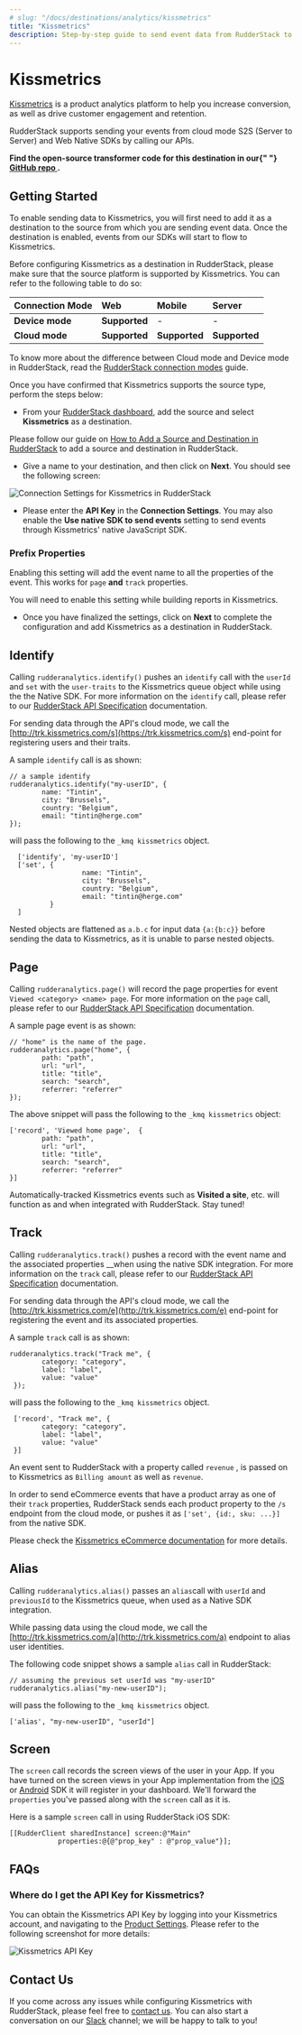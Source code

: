 ```yaml
---
# slug: "/docs/destinations/analytics/kissmetrics"
title: "Kissmetrics"
description: Step-by-step guide to send event data from RudderStack to Kissmetrics
---
```


# Kissmetrics

[Kissmetrics](https://www.kissmetricshq.com/) is a product analytics platform to help you increase conversion, as well as drive customer engagement and retention.

RudderStack supports sending your events from cloud mode S2S \(Server to Server\) and Web Native SDKs by calling our APIs.

<div class="successBlock">
  <strong>
    Find the open-source transformer code for this destination in our{" "}
    <a href="https://github.com/rudderlabs/rudder-transformer/tree/master/v0/destinations/kissmetrics">
      GitHub repo
    </a>
    .
  </strong>
</div>

## Getting Started

To enable sending data to Kissmetrics, you will first need to add it as a destination to the source from which you are sending event data. Once the destination is enabled, events from our SDKs will start to flow to Kissmetrics.

Before configuring Kissmetrics as a destination in RudderStack, please make sure that the source platform is supported by Kissmetrics. You can refer to the following table to do so:

| **Connection Mode** | **Web**       | **Mobile**    | **Server**    |
| :------------------ | :------------ | :------------ | :------------ |
| **Device mode**     | **Supported** | -             | -             |
| **Cloud mode**      | **Supported** | **Supported** | **Supported** |

<div class="infoBlock">
To know more about the difference between Cloud mode and Device mode in RudderStack, read the <a href="../../get-started/rudderstack-connection-modes">RudderStack connection modes</a> guide.

</div>

Once you have confirmed that Kissmetrics supports the source type, perform the steps below:

- From your [RudderStack dashboard](https://app.rudderlabs.com/), add the source and select **Kissmetrics** as a destination.

<div class="infoBlock">
Please follow our guide on <a href="../connections/adding-source-and-destination-rudderstack">How to Add a Source and Destination in RudderStack</a> to add a source and destination in RudderStack.

</div>

- Give a name to your destination, and then click on **Next**. You should see the following screen:

![Connection Settings for Kissmetrics in RudderStack](../../.gitbook/assets/image%20%2824%29%20%281%29%20%281%29.png)

- Please enter the **API Key** in the **Connection Settings**. You may also enable the **Use native SDK to send events** setting to send events through Kissmetrics' native JavaScript SDK.

### Prefix Properties

Enabling this setting will add the event name to all the properties of the event. This works for `page` **and** `track` properties.

<div class="infoBlock">
You will need to enable this setting while building reports in Kissmetrics.

</div>

- Once you have finalized the settings, click on **Next** to complete the configuration and add Kissmetrics as a destination in RudderStack.

## Identify

Calling `rudderanalytics.identify()` pushes an `identify` call with the `userId` and `set` with the `user-traits` to the Kissmetrics queue object while using the the Native SDK. For more information on the `identify` call, please refer to our [RudderStack API Specification](https://rudderstack.com/docs/rudderstack-api-spec) documentation.

For sending data through the API's cloud mode, we call the [http://trk.kissmetrics.com/s](https://trk.kissmetrics.com/s) end-point for registering users and their traits.

A sample `identify` call is as shown:

```text
// a sample identify
rudderanalytics.identify("my-userID", {
        name: "Tintin",
        city: "Brussels",
        country: "Belgium",
        email: "tintin@herge.com"
});
```

will pass the following to the `_kmq kissmetrics` object.

```text
  ['identify', 'my-userID']
  ['set', {
                  name: "Tintin",
                  city: "Brussels",
                  country: "Belgium",
                  email: "tintin@herge.com"
          }
  ]
```

<div class="infoBlock">
Nested objects are flattened as <code class="inline-code">a.b.c</code> for input data <code class="inline-code">&#123;a:&#123;b:c&#125;&#125;</code> before sending the data to Kissmetrics, as it is unable to parse nested objects.

</div>

## Page

Calling `rudderanalytics.page()` will record the page properties for event `Viewed <category> <name> page`. For more information on the `page` call, please refer to our [RudderStack API Specification](https://rudderstack.com/docs/rudderstack-api-spec) documentation.

A sample page event is as shown:

```text
// "home" is the name of the page.
rudderanalytics.page("home", {
        path: "path",
        url: "url",
        title: "title",
        search: "search",
        referrer: "referrer"
});
```

The above snippet will pass the following to the `_kmq kissmetrics` object:

```text
['record', 'Viewed home page',  {
        path: "path",
        url: "url",
        title: "title",
        search: "search",
        referrer: "referrer"
}]
```

<div class="infoBlock">
Automatically-tracked Kissmetrics events such as <strong>Visited a site</strong>, etc. will function as and when integrated with RudderStack. Stay tuned!

</div>

## Track

Calling `rudderanalytics.track()` pushes a record with the event name and the associated properties \_\_when using the native SDK integration. For more information on the `track` call, please refer to our [RudderStack API Specification](https://rudderstack.com/docs/rudderstack-api-spec) documentation.

For sending data through the API's cloud mode, we call the [http://trk.kissmetrics.com/e](http://trk.kissmetrics.com/e) end-point for registering the event and its associated properties.

A sample `track` call is as shown:

```text
rudderanalytics.track("Track me", {
        category: "category",
        label: "label",
        value: "value"
 });
```

will pass the following to the `_kmq kissmetrics` object.

```text
 ['record', "Track me", {
        category: "category",
        label: "label",
        value: "value"
 }]
```

An event sent to RudderStack with a property called `revenue` , is passed on to Kissmetrics as `Billing amount` as well as `revenue`.

<div class="infoBlock">
In order to send eCommerce events that have a product array as one of their <code class="inline-code">track</code> properties, RudderStack sends each product property to the <code class="inline-code">/s</code> endpoint from the cloud mode, or pushes it as <code class="inline-code">['set', &#123;id:, sku: ...&#125;]</code> from the native SDK.

Please check the [Kissmetrics eCommerce documentation](http://support.kissmetrics.com/article/show/ecommerce-essentials) for more details.

</div>

## Alias

Calling `rudderanalytics.alias()` passes an `alias`call with `userId` and `previousId` to the Kissmetrics queue, when used as a Native SDK integration.

While passing data using the cloud mode, we call the [http://trk.kissmetrics.com/a](http://trk.kissmetrics.com/a) endpoint to alias user identities.

The following code snippet shows a sample `alias` call in RudderStack:

```text
// assuming the previous set userId was "my-userID"
rudderanalytics.alias("my-new-userID");
```

will pass the following to the `_kmq kissmetrics` object.

```text
['alias', "my-new-userID", "userId"]
```

## Screen

The `screen` call records the screen views of the user in your App. If you have turned on the screen views in your App implementation from the [iOS](https://rudderstack.com/docs/rudderstack-sdk-integration-guides/rudderstack-ios-sdk) or [Android](https://rudderstack.com/docs/rudderstack-sdk-integration-guides/rudderstack-android-sdk) SDK it will register in your dashboard. We'll forward the `properties` you've passed along with the `screen` call as it is.

Here is a sample `screen` call in using RudderStack iOS SDK:

```text
[[RudderClient sharedInstance] screen:@"Main"
            properties:@{@"prop_key" : @"prop_value"}];
```

## FAQs

### Where do I get the API Key for Kissmetrics?

You can obtain the Kissmetrics API Key by logging into your Kissmetrics account, and navigating to the [Product Settings](https://www.kissmetrics.com/settings). Please refer to the following screenshot for more details:

![Kissmetrics API Key](../../.gitbook/assets/image%20%2813%29%20%282%29.png)

## Contact Us

If you come across any issues while configuring Kissmetrics with RudderStack, please feel free to [contact us](mailto:%20docs@rudderstack.com). You can also start a conversation on our [Slack](https://rudderstack.com/join-rudderstack-slack-community) channel; we will be happy to talk to you!
